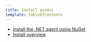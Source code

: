```yaml
---
title: Install guides
template: tableOfContents
---
```


* [Install the .NET agent using NuGet](/docs/agents/net-agent/install-guides/install-net-agent-using-nuget)
* [Install overview](/docs/agents/net-agent/install-guides/install-overview)
